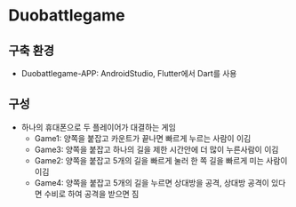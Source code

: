 
# Duobattlegame

## 구축 환경

- Duobattlegame-APP: AndroidStudio, Flutter에서 Dart를 사용

## 구성

- 하나의 휴대폰으로 두 플레이어가 대결하는 게임
  - Game1: 양쪽을 붙잡고 카운트가 끝나면 빠르게 누르는 사람이 이김
  - Game3: 양쪽을 붙잡고 하나의 길을 제한 시간안에 더 많이 누른사람이 이김
  - Game2: 양쪽을 붙잡고 5개의 길을 빠르게 눌러 한 쪽 길을 빠르게 미는 사람이 이김
  - Game4: 양쪽을 붙잡고 5개의 길을 누르면 상대방을 공격, 상대방 공격이 있다면 수비로 하여 공격을 받으면 짐
